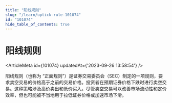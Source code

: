 ```yaml
---
title: "阳线规则"
slug: "/learn/uptick-rule-101074"
id: "101074"
hide_table_of_contents: true
---
```



# 阳线规则

<ArticleMeta id={101074} updatedAt={'2023-09-26 13:58:54'} />
<div className='border-solid border-b border-t-0 my-4 border-[var(--ifm-color-gray-300)]' />

阳线规则（也称为 “正面规则”）是证券交易委员会（SEC）制定的一项规则，要求卖空交易的价格高于之前的交易价格。投资者在预期证券价格下跌时进行卖空交易。这种策略涉及高价卖出和低价买入。尽管卖空交易可以改善市场流动性和定价效率，但也可能被不当地用于拉低证券价格或加速市场下滑。

